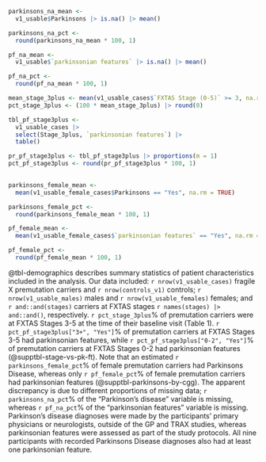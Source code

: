 
```r
parkinsons_na_mean <-
  v1_usable$Parkinsons |> is.na() |> mean()

parkinsons_na_pct <-
  round(parkinsons_na_mean * 100, 1)

pf_na_mean <-
  v1_usable$`parkinsonian features` |> is.na() |> mean()

pf_na_pct <-
  round(pf_na_mean * 100, 1)

mean_stage_3plus <- mean(v1_usable_cases$`FXTAS Stage (0-5)` >= 3, na.rm = TRUE)
pct_stage_3plus <- (100 * mean_stage_3plus) |> round(0)

tbl_pf_stage3plus <- 
  v1_usable_cases |> 
  select(Stage_3plus, `parkinsonian features`) |> 
  table()

pr_pf_stage3plus <- tbl_pf_stage3plus |> proportions(m = 1)
pct_pf_stage3plus <- round(pr_pf_stage3plus * 100, 1)
  

parkinsons_female_mean <- 
  mean(v1_usable_female_cases$Parkinsons == "Yes", na.rm = TRUE)

parkinsons_female_pct <- 
  round(parkinsons_female_mean * 100, 1)

pf_female_mean <- 
  mean(v1_usable_female_cases$`parkinsonian features` == "Yes", na.rm = TRUE)

pf_female_pct <- 
  round(pf_female_mean * 100, 1)


```


@tbl-demographics describes summary statistics of patient characteristics
included in the analysis.
Our data included:
`r nrow(v1_usable_cases)` fragile X premutation carriers and
`r nrow(controls_v1)` controls;
`r nrow(v1_usable_males)` males and `r nrow(v1_usable_females)` females;
and `r and::and(stages)` carriers at
FXTAS stages `r names(stages) |> and::and()`, respectively.
`r pct_stage_3plus`% of premutation carriers were at FXTAS Stages 3-5
at the time of their baseline visit (Table 1).
`r pct_pf_stage3plus["3+", "Yes"]`% 
of premutation carriers at FXTAS Stages 3-5 had parkinsonian features,
while `r pct_pf_stage3plus["0-2", "Yes"]`% 
of premutation carriers at FXTAS Stages 0-2 had parkinsonian features
(@supptbl-stage-vs-pk-ft).
Note that an estimated 
`r parkinsons_female_pct`% of female premutation carriers 
had Parkinsons Disease,
whereas only `r pf_female_pct`% of female premutation carriers
had parkinsonian features (@supptbl-parkinsons-by-cgg).
The apparent discrepancy is due to different proportions of missing data;
`r parkinsons_na_pct`% of the “Parkinson's disease” variable is missing,
whereas `r pf_na_pct`% of the “parkinsonian features” variable is missing.
Parkinson's disease diagnoses were made by
the participants’ primary physicians or neurologists,
outside of the GP and TRAX studies,
whereas parkinsonian features were assessed as part of the study protocols.
All nine participants with recorded Parkinsons Disease diagnoses
also had at least one parkinsonian feature.
